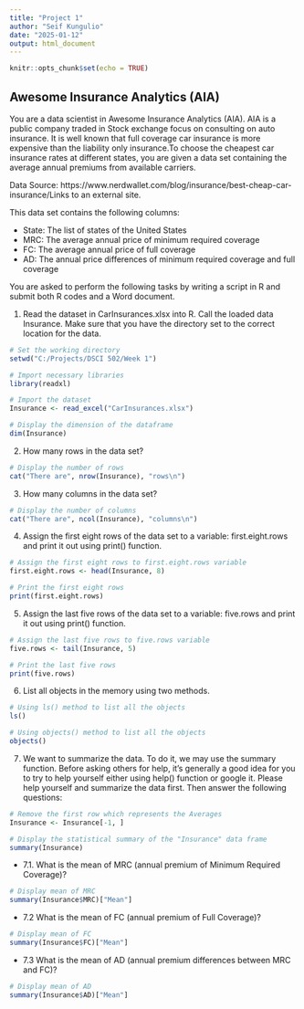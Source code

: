 ```yaml
---
title: "Project 1"
author: "Seif Kungulio"
date: "2025-01-12"
output: html_document
---
```


```r
knitr::opts_chunk$set(echo = TRUE)
```

## **Awesome Insurance Analytics (AIA)**
You are a data scientist in Awesome Insurance Analytics (AIA). AIA is a public company traded in Stock exchange focus on consulting on auto insurance. It is well known that full coverage car insurance is more expensive than the liability only insurance.To choose the cheapest car insurance rates at different states, you are given a data set containing the average annual premiums from available carriers.

Data Source: https://www.nerdwallet.com/blog/insurance/best-cheap-car-insurance/Links to an external site.

This data set contains the following columns:

* State: The list of states of the United States
* MRC: The average annual price of minimum required coverage
* FC: The average annual price of full coverage
* AD: The annual price differences of minimum required coverage and full coverage

You are asked to perform the following tasks by writing a script in R and submit both R codes and a Word document.

1. Read the dataset in CarInsurances.xlsx into R. Call the loaded data Insurance. Make sure that you have the directory set to the correct location for the data.
```r
# Set the working directory
setwd("C:/Projects/DSCI 502/Week 1")

# Import necessary libraries
library(readxl)

# Import the dataset
Insurance <- read_excel("CarInsurances.xlsx")

# Display the dimension of the dataframe
dim(Insurance)

```
2. How many rows in the data set?
```r
# Display the number of rows
cat("There are", nrow(Insurance), "rows\n")
```
3. How many columns in the data set?
```r
# Display the number of columns
cat("There are", ncol(Insurance), "columns\n")
```
4. Assign the first eight rows of the data set to a variable: first.eight.rows and print it out using print() function.
```r
# Assign the first eight rows to first.eight.rows variable
first.eight.rows <- head(Insurance, 8)

# Print the first eight rows
print(first.eight.rows)
```
5. Assign the last five rows of the data set to a variable: five.rows and print it out using print() function.
```r
# Assign the last five rows to five.rows variable
five.rows <- tail(Insurance, 5)

# Print the last five rows
print(five.rows)
```
6. List all objects in the memory using two methods.
```r
# Using ls() method to list all the objects
ls()

# Using objects() method to list all the objects
objects()
```
7. We want to summarize the data. To do it, we may use the summary function. Before asking others for help, it’s generally a good idea for you to try to help yourself either using help() function or google it. Please help yourself and summarize the data first. Then answer the following questions:
```r
# Remove the first row which represents the Averages
Insurance <- Insurance[-1, ]

# Display the statistical summary of the "Insurance" data frame
summary(Insurance)
```

- 7.1. What is the mean of MRC (annual premium of Minimum Required Coverage)?
```r
# Display mean of MRC
summary(Insurance$MRC)["Mean"]
```
  
- 7.2 What is the mean of FC (annual premium of Full Coverage)?
```r
# Display mean of FC
summary(Insurance$FC)["Mean"]
```
- 7.3 What is the mean of AD (annual premium differences between MRC and FC)?
```r
# Display mean of AD
summary(Insurance$AD)["Mean"]
```

